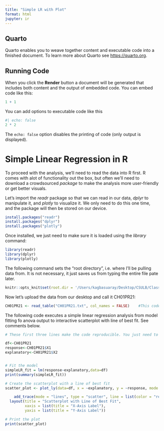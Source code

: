 ```yaml
---
title: "Simple LR with Plot"
format: html
jupyter: ir
---
```


## Quarto

Quarto enables you to weave together content and executable code into a finished document. To learn more about Quarto see <https://quarto.org>.

## Running Code

When you click the **Render** button a document will be generated that includes both content and the output of embedded code. You can embed code like this:

```R
1 + 1
```

You can add options to executable code like this

```R
#| echo: false
2 * 2
```

The `echo: false` option disables the printing of code (only output is displayed).

# Simple Linear Regression in R

To proceed with the analysis, we'll need to read the data into R first. R comes with alot of functionality out the box, but often we'll need to download a crowdsourced *package* to make the analysis more user-friendly or get better visuals.

Let's import the *readr* package so that we can read in our data, *dplyr* to manipulate it, and *plotly* to visualize it. We only need to do this one time, and the package will then be stored on our device.

```r
install.packages("readr")
install.packages("dplyr")
install.packages("plotly")
```

Once installed, we just need to make sure it is loaded using the *library* command:

```r
library(readr)
library(dplyr)
library(plotly)
```

The following command sets the "root directory", i.e. where I'll be pulling data from. It is not necessary, it just saves us from typing the entire file pate later.

```r
knitr::opts_knit$set(root.dir = '/Users/kagbasuaray/Desktop/CSULB/Classes/510/STAT510_Code/KutnerData/Chapter  1 Data Sets')

```

Now let's upload the data from our desktop and call it CH01PR21:

```r
CH01PR21 <- read_table("CH01PR21.txt", col_names = FALSE)    #This code imports the data

```

The following code executes a simple linear regression analysis from model fitting fo anova output to interactive scatterplot with line of best fit. See comments below.

```R
# These first three lines make the code reproducible. You just need to assign the data frame, response and explanatory variables, and hit play

df<-CH01PR21
response<-CH01PR21$X1
explanatory<-CH01PR21$X2


# Fit the model
simpleLR_fit = lm(response~explanatory,data=df)
print(summary(simpleLR_fit))

# Create the scatterplot with a line of best fit
scatter_plot <- plot_ly(data=df, x = ~explanatory, y = ~response, mode = "markers", type = "scatter", name = "Data") %>%  

    add_trace(mode = "lines", type = "scatter", line = list(color = "red"), y = lm(response~explanatory,data=df)$fitted.values, name = "Line of Best Fit") %>%
  layout(title = "Scatterplot with Line of Best Fit",
         xaxis = list(title = "X-Axis Label"),
         yaxis = list(title = "Y-Axis Label"))

# Print the plot
print(scatter_plot)

```

